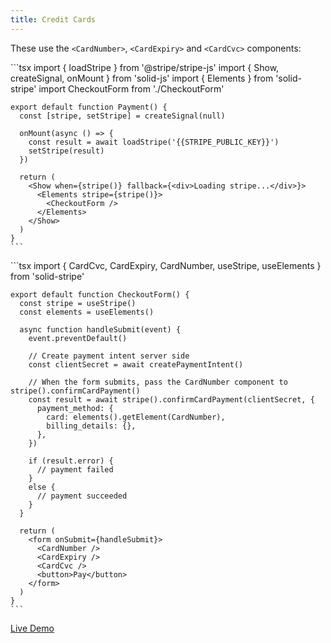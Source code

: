 ```yaml
---
title: Credit Cards
---
```



These use the `<CardNumber>`, `<CardExpiry>` and `<CardCvc>` components:

<Tabs>
  <TabItem label="Payment.tsx">
    ```tsx
    import { loadStripe } from '@stripe/stripe-js'
    import { Show, createSignal, onMount } from 'solid-js'
    import { Elements } from 'solid-stripe'
    import CheckoutForm from './CheckoutForm'

    export default function Payment() {
      const [stripe, setStripe] = createSignal(null)

      onMount(async () => {
        const result = await loadStripe('{{STRIPE_PUBLIC_KEY}}')
        setStripe(result)
      })

      return (
        <Show when={stripe()} fallback={<div>Loading stripe...</div>}>
          <Elements stripe={stripe()}>
            <CheckoutForm />
          </Elements>
        </Show>
      )
    }
    ```
  </TabItem>
  <TabItem label="CheckoutForm.tsx">
    ```tsx
    import {
      CardCvc,
      CardExpiry,
      CardNumber,
      useStripe,
      useElements
    } from 'solid-stripe'

    export default function CheckoutForm() {
      const stripe = useStripe()
      const elements = useElements()

      async function handleSubmit(event) {
        event.preventDefault()

        // Create payment intent server side
        const clientSecret = await createPaymentIntent()

        // When the form submits, pass the CardNumber component to stripe().confirmCardPayment()
        const result = await stripe().confirmCardPayment(clientSecret, {
          payment_method: {
            card: elements().getElement(CardNumber),
            billing_details: {},
          },
        })

        if (result.error) {
          // payment failed
        }
        else {
          // payment succeeded
        }
      }

      return (
        <form onSubmit={handleSubmit}>
          <CardNumber />
          <CardExpiry />
          <CardCvc />
          <button>Pay</button>
        </form>
      )
    }
    ```
  </TabItem>
</Tabs>

[Live Demo](https://solid-stripe.vercel.app/payment-element)
